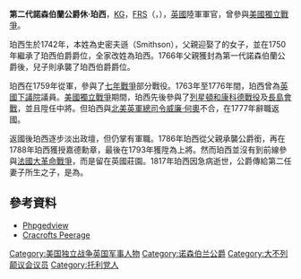{{NoteTA
|G1=Military
|G2=地名
}}
{{Infobox Military Person
|name=陸軍上將諾森伯蘭公爵殿下<br/>His Grace<br/>The Duke of Northumberland
|birth_date= {{birth date|df=yes|1742|08|14}}
|death_date= {{death date and age|df=yes|1817|07|10|1742|08|14}}
|image= [[File:2ndDukeOfNorthumberland2_cropped.jpg|200px]]
|birth_place=
|death_place=
|allegiance= {{flag|Kingdom of Great Britain}}
|branch={{army|UK}}
|serviceyears=1759-1817年
|rank=[[上將|上將]]
|battles=
[[七年戰爭|七年戰爭]]<br/>[[美國獨立戰爭|美國獨立戰爭]]
|awards=[[嘉德勳章|嘉德勳章]]
}}

'''第二代諾森伯蘭公爵休·珀西'''，[[嘉德勳章|KG]]，[[皇家學會|FRS]]（{{Lang-en|'''Hugh Percy, 2nd Duke of Northumberland'''}}，{{bd|1742年|8月14日|1817年|7月10日}}），[[大不列顛王國|英國]]陸軍軍官，曾參與[[美國獨立戰爭|美國獨立戰爭]]。

珀西生於1742年，本姓為史密夫遜（Smithson），父親{{link-en|第一代諾森伯蘭公爵休·珀西|Hugh Percy, 1st Duke of Northumberland|休·史密夫遜}}迎娶了{{link-en|珀西家族|House Percy}}的女子，並在1750年繼承了珀西伯爵爵位，全家改姓為珀西。1766年父親獲封為第一代諾森伯蘭公爵後，兒子則承襲了珀西伯爵爵位。

珀西在1759年從軍，參與了[[七年戰爭|七年戰爭]]部分戰役。1763年至1776年間，珀西曾為[[英國下議院|英國下議院]]議員。[[美國獨立戰爭|美國獨立戰爭]]期間，珀西先後參與了[[列星頓和康科德戰役|列星頓和康科德戰役]]及[[長島會戰|長島會戰]]，並且陞任中將。但珀西與[[北美英軍總司令|北美英軍總司令]][[威廉·何奧|威廉·何奧]]不合，在1777年辭職返國。

返國後珀西逐步淡出政壇，但仍掌有軍職。1786年珀西從父親承襲公爵銜，再在1788年珀西獲授嘉德勳章，最後在1793年獲陞為上將。然而珀西並沒有到前線參與[[法國大革命戰爭|法國大革命戰爭]]，而是留在英國莊園。1817年珀西因急病逝世，公爵傳給第二任妻子所生之子，是為{{link-en|第三代諾森伯蘭公爵休·珀西|Hugh Percy, 3rd Duke of Northumberland}}。

==參考資料==
{{refbegin}}
*[http://www.stanford.edu/group/auden/cgi-bin/auden/individual.php?pid=I11381&ged=auden-bicknell.ged&tab=0 Phpgedview]
*[https://web.archive.org/web/20130808015946/http://www.cracroftspeerage.co.uk/online/content/index511.htm Cracrofts Peerage]
{{refend}}

{{諾森伯蘭公爵}}
{{Authority control}}
[[Category:美国独立战争英国军事人物|Category:美国独立战争英国军事人物]]
[[Category:诺森伯兰公爵|Category:诺森伯兰公爵]]
[[Category:大不列颠议会议员|Category:大不列颠议会议员]]
[[Category:托利党人|Category:托利党人]]
